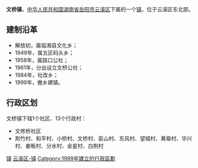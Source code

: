 {{中国乡级行政区<!---乡级行政区专用模板--->
|行政区全称 = 文桥镇
|景观照片文件名 = 
|景观照片描述 = 
|位置图文件名 = 
|位置图描述 = 
|汉语拼音 = 
|通用拼音 = 
|上级行政区 = [[湖南省|湖南省]][[岳阳市|岳阳市]][[云溪区|云溪区]]
|行政区类别 = 镇
|行政区划代码 = 430603104
|建置时间 = 1999年
|政府驻地 = 文桥村文修桥旁
|地理坐标 = 
|毗邻 = 
|行政区划 = 14
|村委会 = 13
|居委会 = 1
|总面积 = 62.9平方公里
|户籍人口 = 1.8万
|户籍人口年份 = 
|常住人口 = 
|常住人口年份 = 
|人口密度 = 
|GDP = 
|GDP年份 = 
|邮政编码 = 414012
|电话区号 = 
|时区 = UTC+8（[[东八区|东八区]]）
|官方网站 = 
|网站名称 = 
}}
'''文桥镇'''，[[中华人民共和国|中华人民共和国]][[湖南省|湖南省]][[岳阳市|岳阳市]][[云溪区|云溪区]]下属的一个[[镇|镇]]，位于云溪区东北部。

==建制沿革==
*解放初，属临湘县文化乡；
*1949年，属五区码头乡；
*1958年，属路口公社；
*1961年，分出设立文桥公社；
*1984年，社改乡；
*1999年，撤乡建镇。

==行政区划==
文桥镇下辖1个社区、13个行政村：
*文修桥社区
*荆竹村、和平村、小桥村、文桥村、臣山村、东风村、望城村、黄皋村、华兴村、姜畈村、分水村、金星村、白荆村

{{湖南小作品}}
{{岳阳市云溪区行政区划}}

[[Category:云溪区行政区划|镇]]
[[Category:岳阳乡镇|云溪区-镇]]
[[Category:1999年建立的行政區劃|Category:1999年建立的行政區劃]]